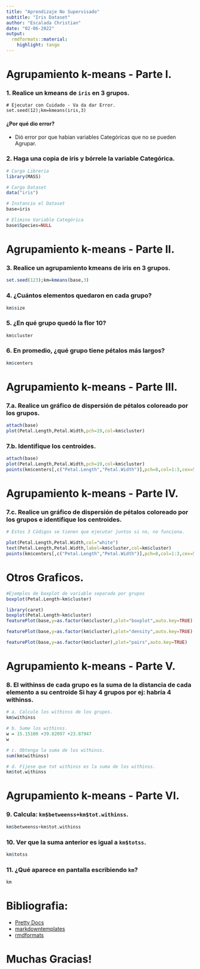 ---
title: "Aprendizaje No Supervisado"
subtitle: "Iris Dataset"
author: "Escalada Christian"
date: "02-06-2022"
output:
  rmdformats::material:
    highlight: tango
---

# Agrupamiento k-means - Parte I.

### 1. Realice un kmeans de ``iris`` en **3** grupos.
```
# Ejecutar con Cuidado - Va da dar Error.
set.seed(12);km=kmeans(iris,3)
```

#### ¿Por qué dio error?

* Dió error por que habían variables Categóricas que no se pueden Agrupar.

### 2. Haga una copia de iris y bórrele la variable Categórica.

```{r}
# Cargo Libreria
library(MASS)

# Cargo Dataset
data("iris")

# Instancio el Dataset
base=iris

# Elimino Variable Categórica
base$Species=NULL
```

# Agrupamiento k-means - Parte II.

### 3. Realice un agrupamiento kmeans de iris en 3 grupos.

```{r}
set.seed(123);km=kmeans(base,3)
```

### 4. ¿Cuántos elementos quedaron en cada grupo?

```{r}
km$size
```

### 5. ¿En qué grupo quedó la flor 10?

```{r}
km$cluster
```

### 6. En promedio, ¿qué grupo tiene pétalos más largos?

```{r}
km$centers
```

# Agrupamiento k-means - Parte III.

### 7.a. Realice un gráfico de dispersión de pétalos coloreado por los grupos.

```{r}
attach(base)
plot(Petal.Length,Petal.Width,pch=19,col=km$cluster)
```

### 7.b. Identifique los centroides.

```{r}
attach(base)
plot(Petal.Length,Petal.Width,pch=19,col=km$cluster)
points(km$centers[,c("Petal.Length","Petal.Width")],pch=8,col=1:3,cex=5)
```

# Agrupamiento k-means - Parte IV.

### 7.c. Realice un gráfico de dispersión de pétalos coloreado por los grupos e identifique los centroides.

```{r}
# Estos 3 Códigos se tienen que ejecutar juntos si no, no funciona.

plot(Petal.Length,Petal.Width,col="white")
text(Petal.Length,Petal.Width,label=km$cluster,col=km$cluster)
points(km$centers[,c("Petal.Length","Petal.Width")],pch=8,col=1:3,cex=5)
```

# Otros Graficos.

```{r}
#Ejemplos de boxplot de variable separado por grupos
boxplot(Petal.Length~km$cluster)
```


```{r}
library(caret)
boxplot(Petal.Length~km$cluster)
featurePlot(base,y=as.factor(km$cluster),plot="boxplot",auto.key=TRUE)
```

```{r}
featurePlot(base,y=as.factor(km$cluster),plot="density",auto.key=TRUE)

featurePlot(base,y=as.factor(km$cluster),plot="pairs",auto.key=TRUE) 
```

# Agrupamiento k-means - Parte V.

### 8. El withinss de cada grupo es la suma de la distancia de cada elemento a su centroide Si hay 4 grupos por ej: habría 4 withinss.

```{r}
# a. Calcule los withinss de los grupos.
km$withinss
```
```{r}
# b. Sume los withinss.
w = 15.15100 +39.82097 +23.87947
w
```
```{r}
# c. Obtenga la suma de los withinss.
sum(km$withinss)
```

```{r}
# d. Fíjese que tot withinss es la suma de los withinss.
km$tot.withinss
```
# Agrupamiento k-means - Parte VI.

### 9. Calcula: ``km$betweenss+km$tot.withinss``.

```{r}
km$betweenss+km$tot.withinss
```
### 10. Ver que la suma anterior es igual a ``km$totss``.

```{r}
km$totss

```

### 11. ¿Qué aparece en pantalla escribiendo ``km``?

```{r}
km
```


# Bibliografia:

* [Pretty Docs](https://github.com/yixuan/prettydoc/)
* [markdowntemplates](https://github.com/hrbrmstr/markdowntemplates)
* [rmdformats](https://github.com/juba/rmdformats)

# Muchas Gracias!






























